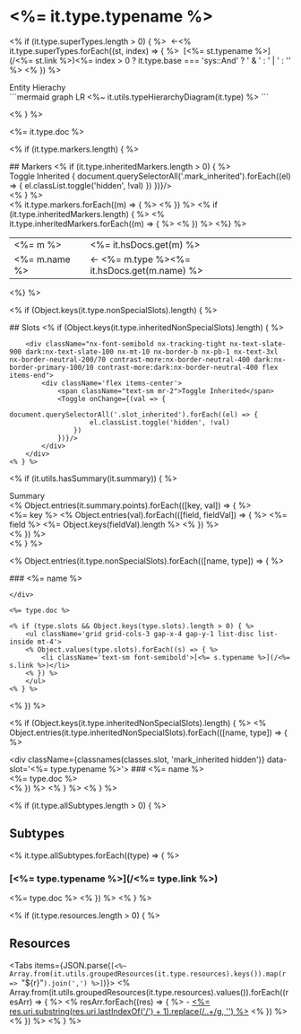 

# <%= it.type.typename %>
<% if (it.type.superTypes.length > 0) { %>
&nbsp;&larr;<% it.type.superTypes.forEach((st, index) => { %>
&nbsp;[<%= st.typename %>](/<%= st.link %>)<%= index > 0 ? it.type.base === 'sys::And' ? ' & ' : ' | ' : '' %>
<% }) %>

<div className={`${classes.diagramContainer} nx-bg-primary-700/5 dark:nx-bg-primary-300/10`}>
<div className='text-xs px-4 py-2 font-semibold nx-bg-primary-700/5 nx-text-gray-700 dark:nx-bg-primary-300/10 dark:nx-text-gray-200 nx-rounded-t-xl'>Entity Hierachy</div>
```mermaid
graph LR
<%~ it.utils.typeHierarchyDiagram(it.type) %>
```
</div>

<% } %>

<%= it.type.doc %>

<% if (it.type.markers.length) { %>
<div className={classes.slotHeader}>
## Markers
	<% if (it.type.inheritedMarkers.length > 0) { %>
	<div className="nx-font-semibold nx-tracking-tight nx-text-slate-900 dark:nx-text-slate-100 nx-mt-10 nx-border-b nx-pb-1 nx-text-3xl nx-border-neutral-200/70 contrast-more:nx-border-neutral-400 dark:nx-border-primary-100/10 contrast-more:dark:nx-border-neutral-400 flex items-end">
		<div className='flex items-center'>
			<span className="text-sm mr-2">Toggle Inherited</span>
			<Toggle onChange={(val => {
				document.querySelectorAll('.mark_inherited').forEach((el) => {
					el.classList.toggle('hidden', !val)
				})
			})}/>
		</div>
	</div>
	<% } %>
</div>
<table className='marker_table'>
	<tbody>
	<% it.type.markers.forEach((m) => { %>
		<tr>
			<td className="p-2 align-top">
				<span className="nx-bg-primary-100 rounded-md px-3 py-1 nx-text-primary-800 w-full inline-block font-semibold text-center text-sm"><%= m %></span>
			</td>
			<td className="p-2 align-top"><%= it.hsDocs.get(m) %></td>
		</tr>
	<% }) %>
	<% if (it.type.inheritedMarkers.length) { %>
	<% it.type.inheritedMarkers.forEach((m) => { %>
		<tr className='mark_inherited hidden'>
			<td className="p-2 align-top">
				<span className="border nx-border-primary-100 rounded-md px-3 py-1 w-full inline-block font-semibold text-center text-sm"><%= m.name %></span>
			</td>
			<td className="p-2 align-top"><span className="nx-bg-primary-100 rounded-md px-3 py-1 nx-text-primary-800 font-semibold text-center text-sm whitespace-nowrap mr-2 inline-block">&larr; <%= m.type %></span><%= it.hsDocs.get(m.name) %></td>
		</tr>
	<% }) %>
	<%} %>
	</tbody>
</table>
<%} %>

<% if (Object.keys(it.type.nonSpecialSlots).length) { %>
<div className={classes.slotHeader}>
## Slots
	<% if (Object.keys(it.type.inheritedNonSpecialSlots).length) { %>

		<div className="nx-font-semibold nx-tracking-tight nx-text-slate-900 dark:nx-text-slate-100 nx-mt-10 nx-border-b nx-pb-1 nx-text-3xl nx-border-neutral-200/70 contrast-more:nx-border-neutral-400 dark:nx-border-primary-100/10 contrast-more:dark:nx-border-neutral-400 flex items-end">
			<div className='flex items-center'>
				<span className="text-sm mr-2">Toggle Inherited</span>
				<Toggle onChange={(val => {
					document.querySelectorAll('.slot_inherited').forEach((el) => {
						el.classList.toggle('hidden', !val)
					})
				})}/>
			</div>
		</div>
	<% } %>
</div>


<% if (it.utils.hasSummary(it.summary)) { %>
<div className='flex flex-col nx-bg-primary-700/5 dark:nx-bg-primary-300/10 nx-rounded-xl mt-6'>
	<div className='text-xs px-4 py-2 font-semibold nx-bg-primary-700/5 nx-text-gray-700 dark:nx-bg-primary-300/10 dark:nx-text-gray-200 nx-rounded-t-xl'>Summary</div>
	<div className='grid grid-cols-3 gap-4 p-4'>
		<% Object.entries(it.summary.points).forEach(([key, val]) => { %>
			<div key="<%= key %>">
				<Subtitle><%= key %></Subtitle>
				<List className='divide-dotted'>
				<% Object.entries(val).forEach(([field, fieldVal]) => { %>
					<ListItem key="<%= field %>">
						<Text><%= field %></Text>
						<Text><%= Object.keys(fieldVal).length %></Text>
					</ListItem>
				<% }) %>
				</List>
			</div>
		<% }) %>
	</div>
</div>
<% } %>



<% Object.entries(it.type.nonSpecialSlots).forEach(([name, type]) => { %>
	<div className={classes.slot} data-slot='<%= type.typename %>'>
		### <%= name %>


	</div>

	<%= type.doc %>

	<% if (type.slots && Object.keys(type.slots).length > 0) { %>
		<ul className='grid grid-cols-3 gap-x-4 gap-y-1 list-disc list-inside mt-4'>
		<% Object.values(type.slots).forEach((s) => { %>
			<li className='text-sm font-semibold'>[<%= s.typename %>](/<%= s.link %>)</li>
		<% }) %>
		</ul>
	<% } %>

<% }) %>

<% if (Object.keys(it.type.inheritedNonSpecialSlots).length) { %>
	<% Object.entries(it.type.inheritedNonSpecialSlots).forEach(([name, type]) => { %>
	<div className='slot_inherited hidden'>
		<div className={classnames(classes.slot, 'mark_inherited hidden')} data-slot='<%= type.typename %>'>
			### <%= name %>
		</div>
		<%= type.doc %>
	</div>
	<% }) %>
<% } %>
<% } %>


<% if (it.type.allSubtypes.length > 0) { %>

## Subtypes

<% it.type.allSubtypes.forEach((type) => { %>

### [<%= type.typename %>](/<%= type.link %>)

<%= type.doc %>
<% }) %>
<% } %>

<% if (it.type.resources.length > 0) { %>
## Resources
<Tabs items={JSON.parse(`[<%~ Array.from(it.utils.groupedResources(it.type.resources).keys()).map(r => `"${r}"`).join(',') %>]`)}>
<% Array.from(it.utils.groupedResources(it.type.resources).values()).forEach((resArr) => { %>
	<Tab>
		<% resArr.forEach((res) => { %>
			- [<%= res.uri.substring(res.uri.lastIndexOf('/') + 1).replace(/\..+/g, '') %>](<%= res.uri %>)
		<% }) %>
	</Tab>
<% }) %>
</Tabs>
<% } %>
